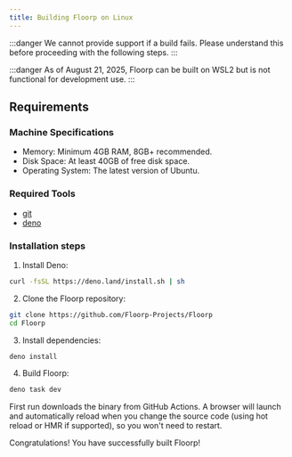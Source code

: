 ```yaml
---
title: Building Floorp on Linux
---
```


:::danger
We cannot provide support if a build fails.
Please understand this before proceeding with the following steps.
:::

:::danger
As of August 21, 2025, Floorp can be built on WSL2 but is not functional for development use.
:::

## Requirements

### Machine Specifications

- Memory: Minimum 4GB RAM, 8GB+ recommended.
- Disk Space: At least 40GB of free disk space.
- Operating System: The latest version of Ubuntu.

### Required Tools

- [git](https://git-scm.com/download/linux)
- [deno](https://deno.com/)

### Installation steps

1. Install Deno: 
```bash
curl -fsSL https://deno.land/install.sh | sh
```

2. Clone the Floorp repository:
```bash
git clone https://github.com/Floorp-Projects/Floorp
cd Floorp
```

3. Install dependencies:
```bash
deno install
```

4. Build Floorp:
```bash
deno task dev
```

First run downloads the binary from GitHub Actions. A browser will launch and automatically reload when you change the source code (using hot reload or HMR if supported), so you won't need to restart.

Congratulations! You have successfully built Floorp!